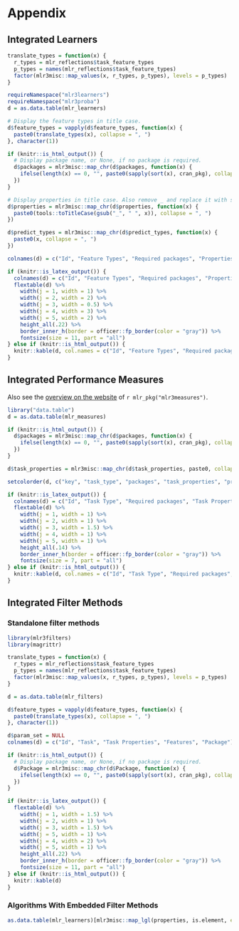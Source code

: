 # Appendix {#appendix}

## Integrated Learners {#list-learners}

```r
translate_types = function(x) {
  r_types = mlr_reflections$task_feature_types
  p_types = names(mlr_reflections$task_feature_types)
  factor(mlr3misc::map_values(x, r_types, p_types), levels = p_types)
}

requireNamespace("mlr3learners")
requireNamespace("mlr3proba")
d = as.data.table(mlr_learners)

# Display the feature types in title case.
d$feature_types = vapply(d$feature_types, function(x) {
  paste0(translate_types(x), collapse = ", ")
}, character(1))

if (knitr::is_html_output()) {
  # Display package name, or None, if no package is required.
  d$packages = mlr3misc::map_chr(d$packages, function(x) {
    ifelse(length(x) == 0, "", paste0(sapply(sort(x), cran_pkg), collapse = ", "))
  })
}

# Display properties in title case. Also remove _ and replace it with space.
d$properties = mlr3misc::map_chr(d$properties, function(x) {
  paste0(tools::toTitleCase(gsub("_", " ", x)), collapse = ", ")
})

d$predict_types = mlr3misc::map_chr(d$predict_types, function(x) {
  paste0(x, collapse = ", ")
})

colnames(d) = c("Id", "Feature Types", "Required packages", "Properties", "Predict Types")

if (knitr::is_latex_output()) {
  colnames(d) = c("Id", "Feature Types", "Required packages", "Properties", "Predict Types")
  flextable(d) %>%
    width(j = 1, width = 1) %>%
    width(j = 2, width = 2) %>%
    width(j = 3, width = 0.5) %>%
    width(j = 4, width = 3) %>%
    width(j = 5, width = 2) %>%
    height_all(.22) %>%
    border_inner_h(border = officer::fp_border(color = "gray")) %>%
    fontsize(size = 11, part = "all")
} else if (knitr::is_html_output()) {
  knitr::kable(d, col.names = c("Id", "Feature Types", "Required packages", "Properties", "Predict Types"))
}
```

## Integrated Performance Measures {#list-measures}

Also see the [overview on the website](https://mlr3measures.mlr-org.com/reference/) of `r mlr_pkg("mlr3measures")`.

```r
library("data.table")
d = as.data.table(mlr_measures)

if (knitr::is_html_output()) {
  d$packages = mlr3misc::map_chr(d$packages, function(x) {
    ifelse(length(x) == 0, "", paste0(sapply(sort(x), cran_pkg), collapse = ", "))
  })
}

d$task_properties = mlr3misc::map_chr(d$task_properties, paste0, collapse = ", ")

setcolorder(d, c("key", "task_type", "packages", "task_properties", "predict_type"))

if (knitr::is_latex_output()) {
  colnames(d) = c("Id", "Task Type", "Required packages", "Task Properties", "Predict Type")
  flextable(d) %>%
    width(j = 1, width = 1) %>%
    width(j = 2, width = 1) %>%
    width(j = 3, width = 1.5) %>%
    width(j = 4, width = 1) %>%
    width(j = 5, width = 1) %>%
    height_all(.14) %>%
    border_inner_h(border = officer::fp_border(color = "gray")) %>%
    fontsize(size = 7, part = "all")
} else if (knitr::is_html_output()) {
  knitr::kable(d, col.names = c("Id", "Task Type", "Required packages", "Task Properties", "Predict Type"))
}
```

## Integrated Filter Methods {#list-filters}

### Standalone filter methods {#fs-filter-list}

```r
library(mlr3filters)
library(magrittr)

translate_types = function(x) {
  r_types = mlr_reflections$task_feature_types
  p_types = names(mlr_reflections$task_feature_types)
  factor(mlr3misc::map_values(x, r_types, p_types), levels = p_types)
}

d = as.data.table(mlr_filters)

d$feature_types = vapply(d$feature_types, function(x) {
  paste0(translate_types(x), collapse = ", ")
}, character(1))

d$param_set = NULL
colnames(d) = c("Id", "Task", "Task Properties", "Features", "Package")

if (knitr::is_html_output()) {
  # Display package name, or None, if no package is required.
  d$Package = mlr3misc::map_chr(d$Package, function(x) {
    ifelse(length(x) == 0, "", paste0(sapply(sort(x), cran_pkg), collapse = ", "))
  })
}

if (knitr::is_latex_output()) {
  flextable(d) %>%
    width(j = 1, width = 1.5) %>%
    width(j = 2, width = 1) %>%
    width(j = 3, width = 1.5) %>%
    width(j = 5, width = 1) %>%
    width(j = 4, width = 2) %>%
    width(j = 5, width = 1) %>%
    height_all(.22) %>%
    border_inner_h(border = officer::fp_border(color = "gray")) %>%
    fontsize(size = 11, part = "all")
} else if (knitr::is_html_output()) {
  knitr::kable(d)
}
```

### Algorithms With Embedded Filter Methods {#fs-filter-embedded-list}

```r
as.data.table(mlr_learners)[mlr3misc::map_lgl(properties, is.element, el = "importance"), key]
```
